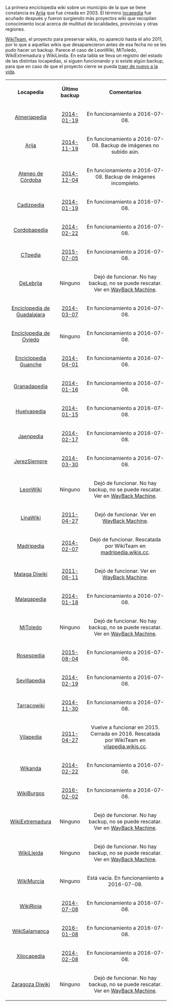 {{header|1=Locapedias}}

La primera enciclopedia wiki sobre un municipio de la que se tiene constancia es [http://www.arija.org/es/index.php?title=Portada Arija] que fue creada en 2003. El término [http://www.aromeo.net/?p=746 locapedia] fue acuñado después y fueron surgiendo más proyectos wiki que recopilan conocimiento local acerca de multitud de localidades, provincias y otras regiones.

[https://github.com/WikiTeam/wikiteam WikiTeam], el proyecto para preservar wikis, no apareció hasta el año 2011, por lo que a aquellas wikis que desaparecieron antes de esa fecha no se les pudo hacer un backup. Parece el caso de LeonWiki, MiToledo, WikiExtremadura y WikiLleida. En esta tabla se lleva un registro del estado de las distintas locapedias, si siguen funcionando y si existe algún backup, para que en caso de que el proyecto cierre se pueda [https://www.wikis.cc/wiki/Wikis_recuperados traer de nuevo a la vida].

<table class="wikitable sortable" style="text-align: center;">

<tr>
    <td>'''Locapedia'''</td>
    <td>'''Último backup'''</td>
    <td>'''Comentarios'''</td>
</tr>

<tr>
    <td>[http://almeriapedia.wikanda.es/wiki/Portada Almeriapedia]</td>
    <td>[https://archive.org/details/wiki-almeriapediawikandaes_w 2014-01-19]</td>
    <td>En funcionamiento a 2016-07-08.</td>
</tr>

<tr>
    <td>[http://www.arija.org/es/index.php?title=Portada Arija]</td>
    <td>[https://archive.org/details/wiki-arijaorg_es 2014-11-19]</td>
    <td>En funcionamiento a 2016-07-08. Backup de imágenes no subido aún.</td>
</tr>

<tr>
    <td>[http://www.ateneodecordoba.com/index.php/P%C3%A1gina_principal Ateneo de Córdoba]</td>
    <td>[https://archive.org/details/wiki-ateneodecordobacom 2014-12-04]</td>
    <td>En funcionamiento a 2016-07-08. Backup de imágenes incompleto.</td>
</tr>

<tr>
    <td>[http://cadizpedia.wikanda.es/wiki/Portada Cadizpedia]</td>
    <td>[https://archive.org/details/wiki-cadizpediawikandaes_w 2014-01-19]</td>
    <td>En funcionamiento a 2016-07-08.</td>
</tr>

<tr>
    <td>[http://cordobapedia.wikanda.es/wiki/Portada Cordobapedia]</td>
    <td>[https://archive.org/details/wiki-cordobapediawikandaes_w 2014-02-22]</td>
    <td>En funcionamiento a 2016-07-08.</td>
</tr>

<tr>
    <td>[http://www.ctpedia.es/w/index.php/Portada CTpedia]</td>
    <td>[https://archive.org/details/wiki-ctpediaes_w 2015-07-05]</td>
    <td>En funcionamiento a 2016-07-08.</td>
</tr>

<tr>
    <td>[http://www.delebrija.es/index.php/Portada DeLebrija]</td>
    <td>Ninguno</td>
    <td>Dejó de funcionar. No hay backup, no se puede rescatar. Ver en [http://wayback.archive.org/web/20080609002840/http://www.delebrija.es/index.php/Portada WayBack Machine].</td>
</tr>

<tr>
    <td>[http://enwada.es/wiki/P%C3%A1gina_Principal Enciclopedia de Guadalajara]</td>
    <td>[https://archive.org/details/wiki-enwadaes_w 2014-03-07]</td>
    <td>En funcionamiento a 2016-07-08.</td>
</tr>

<tr>
    <td>[http://el.tesorodeoviedo.es/index.php?title=Portada Enciclopedia de Oviedo]</td>
    <td>Ninguno</td>
    <td>En funcionamiento a 2016-07-08.</td>
</tr>

<tr>
    <td>[http://www.guanches.org/enciclopedia/index.php?title=P%C3%A1gina_principal Enciclopedia Guanche]</td>
    <td>[https://archive.org/details/wiki-guanchesorg_enciclopedia 2014-04-01]</td>
    <td>En funcionamiento a 2016-07-08.</td>
</tr>

<tr>
    <td>[http://granadapedia.wikanda.es/wiki/Portada Granadapedia]</td>
    <td>[https://archive.org/details/wiki-granadapediawikandaes_w 2014-01-16]</td>
    <td>En funcionamiento a 2016-07-08.</td>
</tr>

<tr>
    <td>[http://huelvapedia.wikanda.es/wiki/Portada Huelvapedia]</td>
    <td>[https://archive.org/details/wiki-huelvapediawikandaes_w 2014-01-15]</td>
    <td>En funcionamiento a 2016-07-08.</td>
</tr>

<tr>
    <td>[http://jaenpedia.wikanda.es/wiki/Portada Jaenpedia]</td>
    <td>[https://archive.org/details/wiki-jaenpediawikandaes_w 2014-02-17]</td>
    <td>En funcionamiento a 2016-07-08.</td>
</tr>

<tr>
    <td>[http://www.jerezsiempre.com/index.php/Portada JerezSiempre]</td>
    <td>[https://archive.org/details/wiki-jerezsiemprecom 2014-03-30]</td>
    <td>En funcionamiento a 2016-07-08.</td>
</tr>

<tr>
    <td>[http://leonwiki.lazorrera.com LeonWiki]</td>
    <td>Ninguno</td>
    <td>Dejó de funcionar. No hay backup, no se puede rescatar. Ver en [http://web.archive.org/web/20090619220339/http:/leonwiki.lazorrera.com/Portada WayBack Machine].</td>
</tr>

<tr>
    <td>[http://www.enciclopediadelinares.com/wiki/index.php/Portada LinaWiki]</td>
    <td>[https://archive.org/details/enciclopediadelinarescom_wiki-20110427-wikidump.7z 2011-04-27]</td>
    <td>Dejó de funcionar. Ver en [http://wayback.archive.org/web/20080704092406/http://www.enciclopediadelinares.com/wiki/index.php/Portada WayBack Machine].</td>
</tr>

<tr>
    <td>[http://www.madripedia.es Madripedia]</td>
    <td>[https://archive.org/details/wiki-madripediaes_w 2014-02-07]</td>
    <td>Dejó de funcionar. Rescatada por WikiTeam en [http://madripedia.wikis.cc/ madripedia.wikis.cc].</td>
</tr>

<tr>
    <td>[http://malaga.diwiki.org Malaga Diwiki]</td>
    <td>[https://archive.org/details/wiki-malagadiwikiorg 2011-06-11]</td>
    <td>Dejó de funcionar. Ver en [https://web.archive.org/web/20131231035248/http:/malaga.diwiki.org/index.php/P%C3%A1gina_Principal WayBack Machine].</td>
</tr>

<tr>
    <td>[http://malagapedia.wikanda.es/wiki/Portada Malagapedia]</td>
    <td>[https://archive.org/details/wiki-malagapediawikandaes_w 2014-01-18]</td>
    <td>En funcionamiento a 2016-07-08.</td>
</tr>

<tr>
    <td>[http://wiki.mitoledo.com MiToledo]</td>
    <td>Ninguno</td>
    <td>Dejó de funcionar. No hay backup, no se puede rescatar. Ver en [http://web.archive.org/web/20100929163618/http:/wiki.mitoledo.com/mediawiki/index.php/Portada WayBack Machine].</td>
</tr>

<tr>
    <td>[http://rosespedia.cat/index.php/P%C3%A0gina_principal Rosespedia]</td>
    <td>[https://archive.org/details/wiki-rosespediacat 2015-08-04]</td>
    <td>En funcionamiento a 2016-07-08.</td>
</tr>

<tr>
    <td>[http://sevillapedia.wikanda.es/wiki/Portada Sevillapedia]</td>
    <td>[https://archive.org/details/wiki-sevillapediawikandaes_w 2014-02-19]</td>
    <td>En funcionamiento a 2016-07-08.</td>
</tr>

<tr>
    <td>[http://www.tarracowiki.cat/wiki/Portada Tarracowiki]</td>
    <td>[https://archive.org/details/wiki-tarracowikicat_tarracowiki 2014-11-30]</td>
    <td>En funcionamiento a 2016-07-08.</td>
</tr>

<tr>
    <td>[http://www.vila-real.info/vilapedia2015/ Vilapedia]</td>
    <td>[https://archive.org/details/vila_realinfo_vilapedia-20110427-wikidump.7z 2011-04-27]</td>
    <td>Vuelve a funcionar en 2015. Cerrada en 2016. Rescatada por WikiTeam en [http://vilapedia.wikis.cc/ vilapedia.wikis.cc].</td>
</tr>

<tr>
    <td>[http://www.wikanda.es/wiki/Portada Wikanda]</td>
    <td>[https://archive.org/details/wiki-wikandaes_w 2014-02-22]</td>
    <td>En funcionamiento a 2016-07-08.</td>
</tr>

<tr>
    <td>[http://www.wikiburgos.es/wiki/P%C3%A1gina_Principal WikiBurgos]</td>
    <td>[https://archive.org/details/wiki-wikiburgoses 2016-02-02]</td>
    <td>En funcionamiento a 2016-07-08.</td>
</tr>

<tr>
    <td>[http://www.wikiextremadura.org WikiExtremadura]</td>
    <td>Ninguno</td>
    <td>Dejó de funcionar. No hay backup, no se puede rescatar. Ver en [http://web.archive.org/web/20090501054742/http:/www.wikiextremadura.org/w/Portada WayBack Machine].</td>
</tr>

<tr>
    <td>[http://www.wikilleida.cat WikiLleida]</td>
    <td>Ninguno</td>
    <td>Dejó de funcionar. No hay backup, no se puede rescatar. Ver en [https://web.archive.org/web/20120510134838/http://www.wikilleida.cat/index.php/P%C3%A0gina_principal WayBack Machine].</td>
</tr>

<tr>
    <td>[http://wikimurcia.com WikiMurcia]</td>
    <td>Ninguno</td>
    <td>Está vacía. En funcionamiento a 2016-07-08.</td>
</tr>

<tr>
    <td>[http://wikirioja.com WikiRioja]</td>
    <td>[https://archive.org/details/wiki-wikiriojacom 2014-07-08]</td>
    <td>En funcionamiento a 2016-07-08.</td>
</tr>

<tr>
    <td>[http://www.wikisalamanca.org WikiSalamanca]</td>
    <td>[https://archive.org/details/wiki-wikisalamancaorg 2016-01-08]</td>
    <td>En funcionamiento a 2016-07-08.</td>
</tr>

<tr>
    <td>[http://www.xiloca.com/xilocapedia/index.php?title=Portada Xilocapedia]</td>
    <td>[https://archive.org/details/wiki-xilocacom_xilocapedia 2014-02-08]</td>
    <td>En funcionamiento a 2016-07-08.</td>
</tr>

<tr>
    <td>[http://zaragoza.diwiki.org Zaragoza Diwiki]</td>
    <td>Ninguno</td>
    <td>Dejó de funcionar. No hay backup, no se puede rescatar. Ver en [https://web.archive.org/web/20120722234343/http://zaragoza.diwiki.org/index.php/Portada WayBack Machine].</td>
</tr>

</table>

<!--

Otros listados de locapedias:
http://sevillapedia.wikanda.es/wiki/Sevillapedia:Lista_de_locapedias
https://wikiapiary.com/wiki/User:Emijrp/Locapedias_or_Regiowikis

Restaurando backups de aquellas que han caido:

http://vilapedia.wikis.cc/wiki/P%C3%A0gina_principal
715 artículos, 686 imágenes y 4434 ediciones. Y en la lista de sevillapedia, con fecha de 15 de enero de 2013 1000 artículos, 826 imágenes y 5602 ediciones

-->

{{footer}}
